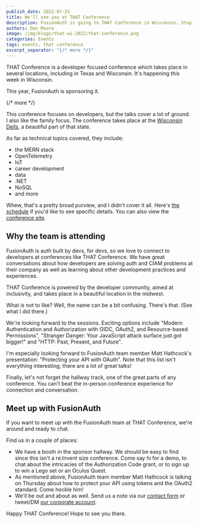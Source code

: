 ```yaml
---
publish_date: 2022-07-25 
title: We'll see you at THAT Conference
description: FusionAuth is going to THAT Conference in Wisconsin. Stop by and see us!
authors: Dan Moore
image: /img/blogs/that-wi-2022/that-conference.png
categories: Events
tags: events, that conference
excerpt_separator: "{/* more */}"
---
```


THAT Conference is a developer focused conference which takes place in several locations, including in Texas and Wisconsin. It's happening this week in Wisconsin.

This year, FusionAuth is sponsoring it.

{/* more */}

This conference focuses on developers, but the talks cover a lot of ground. I also like the family focus. The conference takes place at the [Wisconsin Dells](https://www.wisdells.com/), a beautiful part of that state.

As far as technical topics covered, they include:

* the MERN stack
* OpenTelemetry
* IoT
* career development
* data
* .NET
* NoSQL
* and more

Whew, that's a pretty broad purview, and I didn't cover it all. Here's [the schedule](https://that.us/events/wi/2022/schedule/) if you'd like to see specific details. You can also view the [conference site](https://that.us/events/wi/2022/).

## Why the team is attending

FusionAuth is auth built by devs, for devs, so we love to connect to developers at conferences like THAT Conference. We have great conversations about how developers are solving auth and CIAM problems at their company as well as learning about other development practices and experiences.

THAT Conference is powered by the developer community, aimed at inclusivity, and takes place in a beautiful location in the midwest.

What is not to like? Well, the name can be a bit confusing. There's that. (See what I did there.)

We're looking forward to the sessions. Exciting options include "Modern Authentication and Authorization with OIDC, OAuth2, and Resource-based Permissions", "Stranger Danger: Your JavaScript attack surface just got bigger!" and "HTTP: Past, Present, and Future".

I'm especially looking forward to FusionAuth team member Matt Hathcock's presentation: "Protecting your API with OAuth". Note that this list isn't everything interesting; there are a lot of great talks!

Finally, let's not forget the hallway track, one of the great parts of any conference. You can't beat the in-person conference experience for connection and conversation.

## Meet up with FusionAuth

If you want to meet up with the FusionAuth team at THAT Conference, we're around and ready to chat.

Find us in a couple of places:

* We have a booth in the sponsor hallway. We should be easy to find since this isn't a re:Invent size conference. Come say hi for a demo, to chat about the intricacies of the Authorization Code grant, or to sign up to win a Lego set or an Oculus Quest.
* As mentioned above, FusionAuth team member Matt Hathcock is talking on Thursday about how to protect your API using tokens and the OAuth2 standard. Come heckle him!
* We'll be out and about as well. Send us a note via our [contact form](/contact) or tweet/DM [our corporate account](https://twitter.com/fusionauth).

Happy THAT Conference! Hope to see you there.
